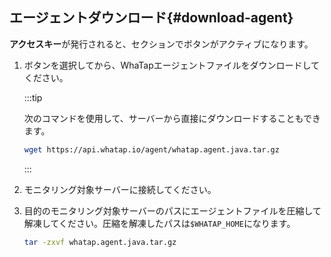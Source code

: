 ## エージェントダウンロード{#download-agent}

**アクセスキー**が発行されると、<Cmdname sid="JAVA-agent-setup-1-subject" className="uitext" />セクションで<Cmdname sid="download" className="uitext" />ボタンがアクティブになります。

1. <Cmdname sid="download" className="uitext" />ボタンを選択してから、WhaTapエージェントファイルをダウンロードしてください。

   :::tip

   次のコマンドを使用して、サーバーから直接にダウンロードすることもできます。

   ```bash
   wget https://api.whatap.io/agent/whatap.agent.java.tar.gz
   ```

   :::

2. モニタリング対象サーバーに接続してください。

3. 目的のモニタリング対象サーバーのパスにエージェントファイルを圧縮して解凍してください。圧縮を解凍したパスは`$WHATAP_HOME`になります。

   ```bash
   tar -zxvf whatap.agent.java.tar.gz
   ```
